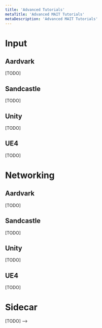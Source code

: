 ```yaml
---
title: 'Advanced Tutorials'
metaTitle: 'Advanced MAIT Tutorials'
metaDescription: 'Advanced MAIT Tutorials'
---
```


# Input

## Aardvark

[TODO]

## Sandcastle

[TODO]

## Unity

[TODO]

## UE4

[TODO]

# Networking

## Aardvark

[TODO]

## Sandcastle

[TODO]

## Unity

[TODO]

## UE4

[TODO]

# Sidecar

[TODO] -->

